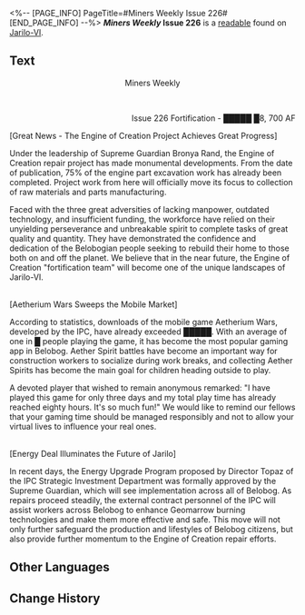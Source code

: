 <%-- [PAGE_INFO]
PageTitle=#Miners Weekly Issue 226#
[END_PAGE_INFO] --%>
{{Readable Infobox
|id           = 255
|partIds      = 190504
|title        = ''Miners Weekly'' Issue 226
|image        = Item Jarilo-VI Readable.png
|world        = Jarilo-VI
|parts        = 1
|author       = <!--to be added-->
|description  = A worker's tabloid with an official feel to it.
|part1        = ''Miners Weekly'' Issue 226
|source1      = {{cx|Source missing}}
|characters   = 
|factions     = 
}}
'''''Miners Weekly'' Issue 226''' is a [[readable]] found on [[Jarilo-VI]].
<!--
==Location==
{{Map Embed|<map name>|<marker id>}}
-->
==Text==
<div align="center">Miners Weekly</div><br /><div align="right">Issue 226 Fortification - █████ █8, 700 AF</div>

[Great News - The Engine of Creation Project Achieves Great Progress]

Under the leadership of Supreme Guardian Bronya Rand, the Engine of Creation repair project has made monumental developments. From the date of publication, 75% of the engine part excavation work has already been completed. Project work from here will officially move its focus to collection of raw materials and parts manufacturing.

Faced with the three great adversities of lacking manpower, outdated technology, and insufficient funding, the workforce have relied on their unyielding perseverance and unbreakable spirit to complete tasks of great quality and quantity. They have demonstrated the confidence and dedication of the Belobogian people seeking to rebuild their home to those both on and off the planet. We believe that in the near future, the Engine of Creation "fortification team" will become one of the unique landscapes of Jarilo-VI.

<br />[Aetherium Wars Sweeps the Mobile Market]

According to statistics, downloads of the mobile game Aetherium Wars, developed by the IPC, have already exceeded █████. With an average of one in █ people playing the game, it has become the most popular gaming app in Belobog. Aether Spirit battles have become an important way for construction workers to socialize during work breaks, and collecting Aether Spirits has become the main goal for children heading outside to play.

A devoted player that wished to remain anonymous remarked: "I have played this game for only three days and my total play time has already reached eighty hours. It's so much fun!" We would like to remind our fellows that your gaming time should be managed responsibly and not to allow your virtual lives to influence your real ones.

<br />[Energy Deal Illuminates the Future of Jarilo]

In recent days, the Energy Upgrade Program proposed by Director Topaz of the IPC Strategic Investment Department was formally approved by the Supreme Guardian, which will see implementation across all of Belobog. As repairs proceed steadily, the external contract personnel of the IPC will assist workers across Belobog to enhance Geomarrow burning technologies and make them more effective and safe. This move will not only further safeguard the production and lifestyles of Belobog citizens, but also provide further momentum to the Engine of Creation repair efforts.

<!--
==Trivia==
* 
-->
==Other Languages==
{{Other Languages
|en   = ''Miners Weekly'' Issue 226
|zhs  = 《矿工每周报第226期》
|zht  = 《礦工週報》第226期
|ja   = 『鉱区ウィークリー』&nbsp;第226期
|ko   = ≪광부 주간신문 제226호≫
|es   = Semanario minero, n.º 226
|fr   = Parution n°&nbsp;226 du ''Mineur hebdo''
|ru   = Еженедельник шахтёра, выпуск 226
|th   = การทำเหมืองประจำสัปดาห์ ฉบับที่ 226
|vi   = Tuần Báo Thợ Mỏ Kỳ 226
|de   = „Bergarbeiter Wochenausgabe Nr. 226“
|id   = "Tabloid Mingguan Penambang Edisi 226"
|pt   = "Minerador Semanal" - Edição 226
}}

==Change History==
{{Change History|1.4}}